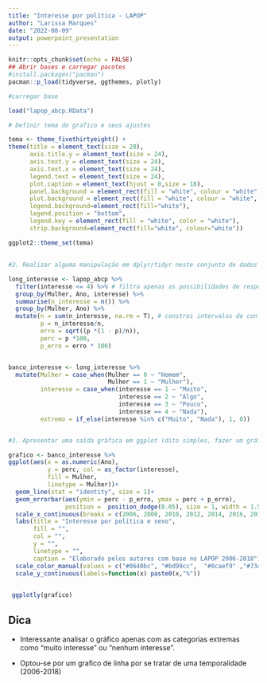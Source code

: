 ```yaml
---
title: "Interesse por política - LAPOP"
author: "Larissa Marques"
date: "2022-08-09"
output: powerpoint_presentation
---
```


```r

knitr::opts_chunk$set(echo = FALSE)
## Abrir bases e carregar pacotes
#install.packages("pacman")
pacman::p_load(tidyverse, ggthemes, plotly)

#carregar base

load("lapop_abcp.RData")

# Definir tema do grafico e seus ajustes

tema <- theme_fivethirtyeight() +
theme(title = element_text(size = 28),
      axis.title.y = element_text(size = 24),
      axis.text.y = element_text(size = 24),
      axis.text.x = element_text(size = 24),
      legend.text = element_text(size = 24),
      plot.caption = element_text(hjust = 0,size = 18),
      panel.background = element_rect(fill = "white", colour = "white", color = "white"),
      plot.background = element_rect(fill = "white", colour = "white", color = "white"),
      legend.background=element_rect(fill="white"),
      legend.position = "bottom",
      legend.key = element_rect(fill = "white", color = "white"),
      strip.background=element_rect(fill="white", colour="white"))

ggplot2::theme_set(tema)

```


##

```r

#2. Realizar alguma manipulação em dplyr/tidyr neste conjunto de dados que envolva os conteúdos tratados em aula.

long_interesse <- lapop_abcp %>%
  filter(interesse <= 4) %>% # filtra apenas as possibilidades de resposta de 1 até 4
  group_by(Mulher, Ano, interesse) %>% 
  summarise(n_interesse = n()) %>% 
  group_by(Mulher, Ano) %>% 
  mutate(n = sum(n_interesse, na.rm = T), # constroi intervalos de confianca
         p = n_interesse/n, 
         erro = sqrt((p *(1 - p)/n)),
         perc = p *100,
         p_erro = erro * 100)


banco_interesse <- long_interesse %>% 
  mutate(Mulher = case_when(Mulher == 0 ~ "Homem", 
                            Mulher == 1 ~ "Mulher"), 
         interesse = case_when(interesse == 1 ~ "Muito", 
                               interesse == 2 ~ "Algo",
                               interesse == 3 ~ "Pouco",
                               interesse == 4 ~ "Nada"),
         extremo = if_else(interesse %in% c("Muito", "Nada"), 1, 0))


#3. Apresentar uma saída gráfica em ggplot (dito simples, fazer um gráfico) contendo ao menos uma escala de tamanho, cor, preenchimento etc. e utilizando algum tema (qualquer tema, inclusive os nativos do ggplot). A escolha do tipo de gráfico (geometria) também é livre. Comente em seu código, usando #, a razão da escolha deste gráfico.

grafico <- banco_interesse %>% 
ggplot(aes(x = as.numeric(Ano),
           y = perc, col = as_factor(interesse), 
           fill = Mulher, 
           linetype = Mulher))+
  geom_line(stat = "identity", size = 1)+
  geom_errorbar(aes(ymin = perc - p_erro, ymax = perc + p_erro), 
                position =  position_dodge(0.05), size = 1, width = 1.5)+
  scale_x_continuous(breaks = c(2006, 2008, 2010, 2012, 2014, 2016, 2018))+
  labs(title = "Interesse por política e sexo",
       fill = "", 
       col = "", 
       y = "", 
       linetype = "", 
       caption = "Elaborado pelos autores com base no LAPOP 2006-2018")+
  scale_color_manual(values = c("#0640bc", "#bd99cc",  "#8caef9" ,"#734488" ))+
  scale_y_continuous(labels=function(x) paste0(x,"%"))
  
```


```r

 ggplotly(grafico) 

```

## Dica

- Interessante analisar o gráfico apenas com as categorias extremas como "muito interesse" ou "nenhum interesse".

- Optou-se por um grafico de linha por se tratar de uma temporalidade (2006-2018)


